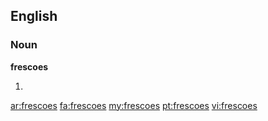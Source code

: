 ==English==

===Noun===
'''frescoes'''

# {{plural of|[[fresco]]}}

[[ar:frescoes]]
[[fa:frescoes]]
[[my:frescoes]]
[[pt:frescoes]]
[[vi:frescoes]]